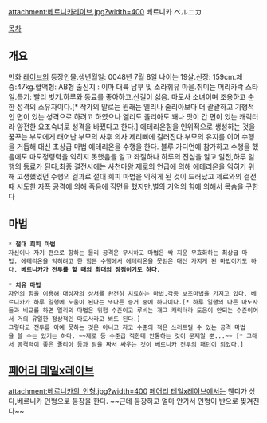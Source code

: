 attachment:베르니카레이브.jpg?width=400
베르니카
ベルニカ

[[목차]]

== 개요 ==
만화 [[레이브]]의 등장인물.생년월일: 0048년 7월 8일 나이는 19살.신장: 159cm.체중:47kg.혈액형: AB형
출신지 : 이마 대륙 남부 및 소라휘유 마을.취미는 머리카락 스타일.특기: 빨리 벗기.하루와 동료를 좋아하고.산길이 싫음.
마도사 소녀이며 조용하고 순한 성격의 소유자이다.[* 작가의 말로는 원래는 엘리나 줄리아보다 더 괄괄하고 기행적인 면이 있는 성격으로 하려고 하였으나 엘리도 줄리아도 꽤나 맛이 간 면이 있는 캐릭터라 얌전한 요조숙녀로 성격을 바꿨다고 한다.] 에테리온힘을 인위적으로 생성하는 것을 꿈꾸는 부모에게 태어난 부모의 사후 의사 제리뼈에 길러진다.부모의 유지를 이어 수행을 거듭해 대신 초상급 마법 에테리온을 수행을 한다. 블루 가디언에 참가하고 수행을 했음에도 마도정령력을 익히지 못했음을 알고 좌절하나 하루의 진심을 알고 일전,하루 일행의 동료가 된다,최종 결전시에는 사천마왕 제로의 언급에 의해 에테리온을 익히기 위해 고생했었던 수행의 결과로 절대 회피 마법을 익히게 된 것이 드러났고 제로와의 결전 때 시도한 자폭 공격에 의해 죽음에 직면을 했지만,별의 기억의 힘에 의해서 목숨을 구한다

== 마법 ==
 * '''절대 회피 마법'''
 자신이나 자기 편으로 향하는 물리 공격은 무시하고 마법은 싹 지운 무효화하는 최상급 마법. 에테리온을 익히려고 한 힘든 수행에서 에테리온을 못얻은 대신 가지게 된 마법이기도 하다. '''베르니카가 전투를 할 때의 최대의 장점이기도 하다.'''

 * '''치유 마법'''
 자연의 힘을 이용해 대상자의 상처를 완전히 치료하는 마법.각종 보조마법을 가지고 있다. 베르니카가 하루 일행에 도움이 된다는 또다른 증거 중에 하나이다.[* 하루 일행의 다른 마도사들과 비교를 하면 엘리의 마법은 위험 수준이고 루비는 개그 캐릭터라 도움이 안되는 수준이여서 거의 유일한 정상적인 마도사라고 봐도 된다.]
 그렇다고 전투를 아예 못하는 것은 아니고 자코 수준의 적은 쓰러트릴 수 있는 공격 마법을 쓸 수는 있기는 하다. ~~제로 등 수준급 적한테 안통하는 것이 문제일 뿐...~~ [* 그래서 공격력이 좋은 줄리아 등과 팀을 짜서 싸우는 것이 베르니카 전투의 패턴이 되었다.]
== [[페어리 테일]]x[[레이브]] ==
attachment:베르니카의_인형.jpg?width=400
[[페어리 테일]]x[[레이브]]에서는 웬디가 샀다,베르니카 인형으로 등장을 한다. ~~근데 등장하고 얼마 안가서 인형이 반으로 찢겨진다~~
